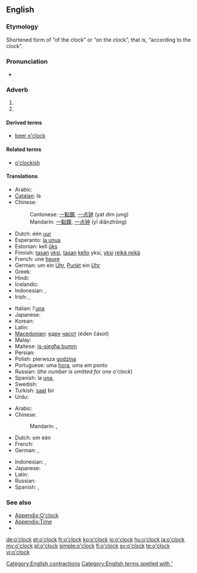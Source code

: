 ==English==

===Etymology===
Shortened form of “of the clock” or “on the clock”, that is, “according to the clock”.

===Pronunciation===
* {{audio|en-us-o'clock.ogg|Audio (US)}}

===Adverb===
{{en-adv|pos=[[o']][[clock]]|-}}

# {{non-gloss definition|After a numeral, designates the time when the minute hand of a clock or watch points to twelve (as opposed to a certain number of minutes before or after that time) and the hour hand points to the specified numeral.}}
# {{non-gloss definition|After a numeral, designates the relative heading, from a given point and heading, to another point, as if the given point is at the centre of a clock and the numeral twelve is aligned with the given heading.}}

====Derived terms====
* [[beer o'clock]]

====Related terms====
* [[o'clockish]]

====Translations====
{{trans-top|indication of time ''The translations below are of "one o’clock"''}}
* Arabic: {{t|ar|الساعة الواحدة|tr=al-saa3a al-waaHida|sc=Arab}}
* [[Catalan]]: la {{t-|ca|una|f}}
* Chinese:
*: Cantonese: [[一]][[點鐘]], [[一]][[点钟]] (yat dim jung)
*: Mandarin: [[一]][[點鐘]], [[一]][[点钟]] (yī diǎnzhōng)
* Dutch: één [[uur]]
* Esperanto: [[la unua]]
* Estonian: kell [[üks]]
* Finnish: [[tasan]] [[yksi]], [[tasan]] [[kello]] yksi, [[yksi]] [[reikä reikä]] {{qualifier|colloquial}}
* French: une [[heure]]
* German: um ein [[Uhr]], [[Punkt]] ein [[Uhr]]
* Greek: {{t|el|μία η ώρα|f|tr=mía i óra}}
* Hindi: {{t|hi|एक बजे|tr=ek baje|sc=Deva}}
* Icelandic: {{t-|is|klukkan}}
* Indonesian: {{t|id|jam satu}}, {{t|id|pukul satu}}
* Irish: {{t+|ga|a|xs=Irish}} {{t+|ga|aon|alt=haon|xs=Irish}} {{t-|ga|a chlog|xs=Irish}}, {{t|ga|a haon a chlog|xs=Irish}}
{{trans-mid}}
* Italian: l'[[una#Italian|una]]
* Japanese: {{t|ja|一時|tr=いちじ, ichiji|sc=Jpan}}
* Korean: {{t|ko|한시|tr=han-si|sc=Kore}}
* Latin: {{t|la|prima hora}}
* [[Macedonian]]: [[еден]] [[часот]] (éden čásot)
* Malay: {{t|ms|pukul satu|xs=Malay}}
* Maltese: [[is-siegħa bumm]]
* Persian: {{t|fa|ساعت یک|tr=sâ'at yek|sc=fa-Arab}}
* Polish: pierwsza [[godzina]]
* Portuguese: uma [[hora]], uma em ponto
* Russian: {{t+|ru|час|tr=čas}} (''the number is omitted for one o'clock'')
* Spanish: la [[una#Spanish|una]], {{t|es|una en punto}}
* Swedish: {{t+|sv|klockan}} {{t+|sv|ett}}
* Turkish: [[saat]] bir
* Urdu: {{t|ur|ایک بجے|tr=ek baje|sc=ur-Arab}}
{{trans-bottom}}

{{trans-top|''The translations below are of "at one o’clock"''}}
* Arabic: {{t|ar|الساعة الواحدة|tr=al-saa3a al-waaHida|sc=Arab}}
* Chinese:
*: Mandarin: {{t|zh|一點鐘|sc=Hani}}, {{t|zh|一点钟|tr=yī diǎnzhōng|sc=Hani}}
* Dutch: om één {{t+|nl|uur}}
* French: {{t|fr|à une heure}}
* German: {{t|de|um 1 Uhr}}, {{t|de|um eins}}
{{trans-mid}}
* Indonesian: {{t|id|pada pukul satu}}, {{t|id|pada jam satu}}
* Japanese: {{t|ja|一時|tr=いちじに, ichiji-ni|alt=一時に|sc=Jpan}}
* Latin: {{t|la|primae horae}}
* Russian: {{t|ru|в час|tr=v čas}}
* Spanish: {{t|es|a la una|f}},  {{t|es|a la una en punto|f}}
{{trans-bottom}}

===See also===
* [[Appendix:O'clock]]
* [[Appendix:Time]]
* {{pedia|Clock position}}

[[Category:English contractions]]
[[Category:English terms spelled with ']]

[[de:o'clock]]
[[et:o'clock]]
[[fr:o'clock]]
[[ko:o'clock]]
[[io:o'clock]]
[[hu:o'clock]]
[[ja:o'clock]]
[[my:o'clock]]
[[pl:o'clock]]
[[simple:o'clock]]
[[fi:o'clock]]
[[sv:o'clock]]
[[te:o'clock]]
[[vi:o'clock]]